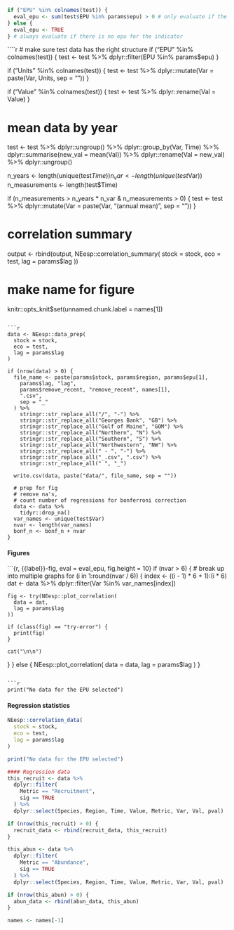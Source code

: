 ```r
if ("EPU" %in% colnames(test)) {
  eval_epu <- sum(test$EPU %in% params$epu) > 0 # only evaluate if the selected epu is in the indicator data set
} else {
  eval_epu <- TRUE
} # always evaluate if there is no epu for the indicator
```

````r
# make sure test data has the right structure
if ("EPU" %in% colnames(test)) {
  test <- test %>%
    dplyr::filter(EPU %in% params$epu)
}

if ("Units" %in% colnames(test)) {
  test <- test %>%
    dplyr::mutate(Var = paste(Var, Units, sep = "\n"))
}

if ("Value" %in% colnames(test)) {
  test <- test %>%
    dplyr::rename(Val = Value)
}

# mean data by year
test <- test %>%
  dplyr::ungroup() %>%
  dplyr::group_by(Var, Time) %>%
  dplyr::summarise(new_val = mean(Val)) %>%
  dplyr::rename(Val = new_val) %>%
  dplyr::ungroup()

n_years <- length(unique(test$Time))
n_var <- length(unique(test$Var))
n_measurements <- length(test$Time)

if (n_measurements > n_years * n_var &
  n_measurements > 0) {
  test <- test %>%
    dplyr::mutate(Var = paste(Var, "(annual mean)", sep = "\n"))
}

# correlation summary
output <- rbind(output, NEesp::correlation_summary(
  stock = stock,
  eco = test,
  lag = params$lag
))

# make name for figure
knitr::opts_knit$set(unnamed.chunk.label = names[1])
```

```r
data <- NEesp::data_prep(
  stock = stock,
  eco = test,
  lag = params$lag
)

if (nrow(data) > 0) {
  file_name <- paste(params$stock, params$region, params$epu[1],
    params$lag, "lag",
    params$remove_recent, "remove_recent", names[1],
    ".csv",
    sep = "_"
  ) %>%
    stringr::str_replace_all("/", "-") %>%
    stringr::str_replace_all("Georges Bank", "GB") %>%
    stringr::str_replace_all("Gulf of Maine", "GOM") %>%
    stringr::str_replace_all("Northern", "N") %>%
    stringr::str_replace_all("Southern", "S") %>%
    stringr::str_replace_all("Northwestern", "NW") %>%
    stringr::str_replace_all(" - ", "-") %>%
    stringr::str_replace_all("_.csv", ".csv") %>%
    stringr::str_replace_all(" ", "_")

  write.csv(data, paste("data/", file_name, sep = ""))

  # prep for fig
  # remove na's,
  # count number of regressions for bonferroni correction
  data <- data %>%
    tidyr::drop_na()
  var_names <- unique(test$Var)
  nvar <- length(var_names)
  bonf_n <- bonf_n + nvar
}
```

#### Figures {-}
```{r, {{label}}-fig, eval = eval_epu, fig.height = 10}
if (nvar > 6) { # break up into multiple graphs
  for (i in 1:round(nvar / 6)) {
    index <- ((i - 1) * 6 + 1):(i * 6)
    dat <- data %>%
      dplyr::filter(Var %in% var_names[index])

    fig <- try(NEesp::plot_correlation(
      data = dat,
      lag = params$lag
    ))

    if (class(fig) == "try-error") {
      print(fig)
    }

    cat("\n\n")
  }
} else {
  NEesp::plot_correlation(
    data = data,
    lag = params$lag
  )
}
```

```r
print("No data for the EPU selected")
```

#### Regression statistics {-}
```r
NEesp::correlation_data(
  stock = stock,
  eco = test,
  lag = params$lag
)
```

```r
print("No data for the EPU selected")
```

```r
#### Regression data
this_recruit <- data %>%
  dplyr::filter(
    Metric == "Recruitment",
    sig == TRUE
  ) %>%
  dplyr::select(Species, Region, Time, Value, Metric, Var, Val, pval)

if (nrow(this_recruit) > 0) {
  recruit_data <- rbind(recruit_data, this_recruit)
}

this_abun <- data %>%
  dplyr::filter(
    Metric == "Abundance",
    sig == TRUE
  ) %>%
  dplyr::select(Species, Region, Time, Value, Metric, Var, Val, pval)

if (nrow(this_abun) > 0) {
  abun_data <- rbind(abun_data, this_abun)
}
```

```r
names <- names[-1]
```
